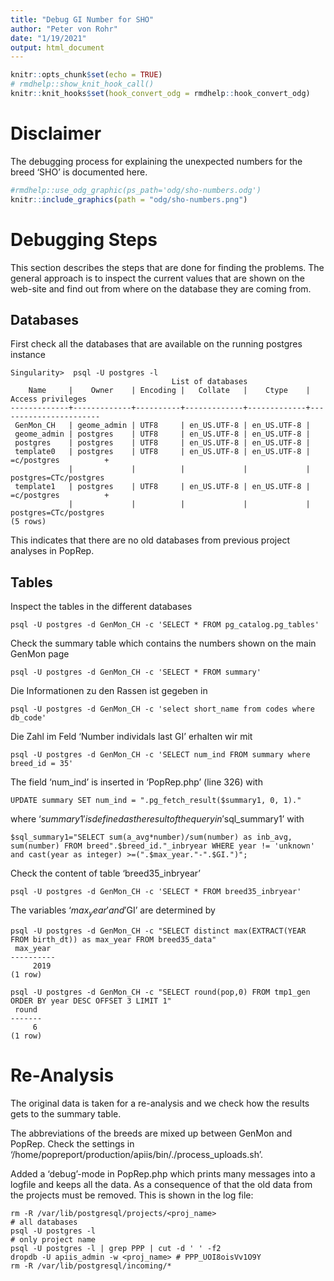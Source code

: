 ```yaml
---
title: "Debug GI Number for SHO"
author: "Peter von Rohr"
date: "1/19/2021"
output: html_document
---
```


```r
knitr::opts_chunk$set(echo = TRUE)
# rmdhelp::show_knit_hook_call()
knitr::knit_hooks$set(hook_convert_odg = rmdhelp::hook_convert_odg)
```


# Disclaimer
The debugging process for explaining the unexpected numbers for the breed 'SHO' is documented here.

```r
#rmdhelp::use_odg_graphic(ps_path='odg/sho-numbers.odg')
knitr::include_graphics(path = "odg/sho-numbers.png")
```
 

# Debugging Steps
This section describes the steps that are done for finding the problems. The general approach is to inspect the current values that are shown on the web-site and find out from where on the database they are coming from. 

## Databases
First check all the databases that are available on the running postgres instance

```
Singularity>  psql -U postgres -l
                                    List of databases
    Name     |    Owner    | Encoding |   Collate   |    Ctype    |   Access privileges   
-------------+-------------+----------+-------------+-------------+-----------------------
 GenMon_CH   | geome_admin | UTF8     | en_US.UTF-8 | en_US.UTF-8 | 
 geome_admin | postgres    | UTF8     | en_US.UTF-8 | en_US.UTF-8 | 
 postgres    | postgres    | UTF8     | en_US.UTF-8 | en_US.UTF-8 | 
 template0   | postgres    | UTF8     | en_US.UTF-8 | en_US.UTF-8 | =c/postgres          +
             |             |          |             |             | postgres=CTc/postgres
 template1   | postgres    | UTF8     | en_US.UTF-8 | en_US.UTF-8 | =c/postgres          +
             |             |          |             |             | postgres=CTc/postgres
(5 rows)
```

This indicates that there are no old databases from previous project analyses in PopRep.


## Tables
Inspect the tables in the different databases

```
psql -U postgres -d GenMon_CH -c 'SELECT * FROM pg_catalog.pg_tables' 
```

Check the summary table which contains the numbers shown on the main GenMon page

```
psql -U postgres -d GenMon_CH -c 'SELECT * FROM summary'
```

Die Informationen zu den Rassen ist gegeben in 

```
psql -U postgres -d GenMon_CH -c 'select short_name from codes where db_code'
```

Die Zahl im Feld 'Number individals last GI' erhalten wir mit 

```
psql -U postgres -d GenMon_CH -c 'SELECT num_ind FROM summary where breed_id = 35'
```

The field 'num_ind' is inserted in 'PopRep.php' (line 326) with 

```
UPDATE summary SET num_ind = ".pg_fetch_result($summary1, 0, 1)."
```

where '$summary1' is defined as the result of the query in '$sql_summary1' with 

```
$sql_summary1="SELECT sum(a_avg*number)/sum(number) as inb_avg, sum(number) FROM breed".$breed_id."_inbryear WHERE year != 'unknown' and cast(year as integer) >=(".$max_year."-".$GI.")";
```

Check the content of table 'breed35_inbryear'

```
psql -U postgres -d GenMon_CH -c 'SELECT * FROM breed35_inbryear'
```

The variables '$max_year' and '$GI' are determined by

```
psql -U postgres -d GenMon_CH -c "SELECT distinct max(EXTRACT(YEAR FROM birth_dt)) as max_year FROM breed35_data"
 max_year 
----------
     2019
(1 row)
```

```
psql -U postgres -d GenMon_CH -c "SELECT round(pop,0) FROM tmp1_gen ORDER BY year DESC OFFSET 3 LIMIT 1"
 round 
-------
     6
(1 row)

```




# Re-Analysis
The original data is taken for a re-analysis and we check how the results gets to the summary table.

The abbreviations of the breeds are mixed up between GenMon and PopRep. Check the settings in '/home/popreport/production/apiis/bin/./process_uploads.sh'. 

Added a 'debug'-mode in PopRep.php which prints many messages into a logfile and keeps all the data. As a consequence of that the old data from the projects must be removed. This is shown in the log file:

```
rm -R /var/lib/postgresql/projects/<proj_name>
# all databases
psql -U postgres -l
# only project name
psql -U postgres -l | grep PPP | cut -d ' ' -f2
dropdb -U apiis_admin -w <proj_name> # PPP_UOI8oisVv1O9Y
rm -R /var/lib/postgresql/incoming/*
```



